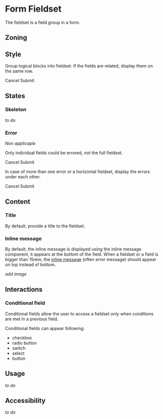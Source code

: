 
<Meta title="Components/Form/Form Fieldset" />

# Form Fieldset

The fieldset is a field group in a form.

## Zoning

<FigmaImage
	src="https://www.figma.com/file/qc8oUSyVJM67gSsbTShftt/%F0%9F%93%90-Zoning?node-id=349%3A227"
	alt="zoning image for form fieldset"
/>

## Style

Group logical blocks into fieldset. If the fields are related, display them on the same row.

<FigmaImage
	src="https://www.figma.com/file/FaYIWpJeP6LwjWr78L8eAr/Forms?node-id=191%3A352"
	alt="example image for form fieldset"
/>

<Canvas>
    <Story name="default">
        <Form>
            <Form.Fieldset legend="Frequency">
                <Form.Select label="Repeat" />
                <Form.Row>
                    <Form.InputGroup label="Minutes" suffix="minutes">
                        <Form.Number />
                    </Form.InputGroup>
                    <Form.Time label="Repeat from" required />
                    <Form.Time label="Repeat to" required />
                </Form.Row>
            </Form.Fieldset>
            <Form.Buttons>
                <Button.Secondary>Cancel</Button.Secondary>
                <Button.Primary>Submit</Button.Primary>
            </Form.Buttons>
        </Form>
    </Story>
</Canvas>

## States

### Skeleton

_to do_

### Error

_Non applicaple_

Only individual fields could be errored, not the full fieldset.

<FigmaImage
	src="https://www.figma.com/file/FaYIWpJeP6LwjWr78L8eAr/Forms?node-id=224%3A13927"
	alt="error on a field into a fieldset"
/>

<Canvas>
	<Story name="error">
		<Form>
			<Form.Fieldset legend="Frequency">
				<Form.Select label="Repeat" />
				<Form.Row>
                    <Form.InputGroup label="Minutes" suffix="minutes">
                        <Form.Number />
                    </Form.InputGroup>
					<Form.Time label="Repeat from" required value="14:k" hasError description="Repeat from is invalid" />
					<Form.Time label="Repeat to" required />
				</Form.Row>
			</Form.Fieldset>
			<Form.Buttons>
				<Button.Secondary>Cancel</Button.Secondary>
				<Button.Primary>Submit</Button.Primary>
			</Form.Buttons>
		</Form>
	</Story>
</Canvas>

In case of more than one error or a horizontal fieldset, display the errors under each other.

<FigmaImage
	src="https://www.figma.com/file/FaYIWpJeP6LwjWr78L8eAr/Forms?node-id=227%3A0"
	alt="two errors into a fieldset"
/>

<Canvas>
    <Story name="errors">
        <Form>
            <Form.Fieldset legend="Frequency">
                <Form.Select label="Repeat" />
                <Form.Row>
                    <Form.InputGroup label="Minutes" suffix="minutes">
                        <Form.Number />
                    </Form.InputGroup>
                    <Form.Time label="Repeat from" required value="14:k" hasError description="Repeat from is invalid" />
                    <Form.Time label="Repeat to" required value="k" hasError description="Repeat to is invalid" />
                </Form.Row>
            </Form.Fieldset>
            <Form.Buttons>
                <Button.Secondary>Cancel</Button.Secondary>
                <Button.Primary>Submit</Button.Primary>
            </Form.Buttons>
        </Form>
    </Story>
</Canvas>

## Content

### Title

By default, provide a title to the fieldset.

### Inline message

By default, the inline message is displayed using the inline message component, it appears at the bottom of the field.
When a fieldset or a field is bigger than 15rem, the [inline message](/?path=/docs/components-inlinemessage--information) (often error message) should appear on top instead of bottom.

_add image_

## Interactions

### Conditional field

Conditional fields allow the user to access a fieldset only when conditions are met in a previous field.

Conditional fields can appear following:

- checkbox
- radio button
- switch
- select
- button

## Usage

_to do_

## Accessibility

_to do_
